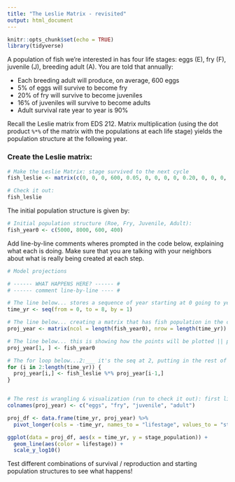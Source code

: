 ```yaml
---
title: "The Leslie Matrix - revisited"
output: html_document
---
```


```r
knitr::opts_chunk$set(echo = TRUE)
library(tidyverse)
```

A population of fish we're interested in has four life stages: eggs (E), fry (F), juvenile (J), breeding adult (A). You are told that annually:

- Each breeding adult will produce, on average, 600 eggs
- 5% of eggs will survive to become fry
- 20% of fry will survive to become juveniles
- 16% of juveniles will survive to become adults
- Adult survival rate year to year is 90%

Recall the Leslie matrix from EDS 212. Matrix multiplication (using the dot product `%*%` of the matrix with the populations at each life stage) yields the population structure at the following year. 

### Create the Leslie matrix:

```r
# Make the Leslie Matrix: stage survived to the next cycle
fish_leslie <- matrix(c(0, 0, 0, 600, 0.05, 0, 0, 0, 0, 0.20, 0, 0, 0, 0, 0.16, 0.9), nrow = 4, ncol = 4, byrow = TRUE)

# Check it out: 
fish_leslie
```

The initial population structure is given by: 
```r
# Initial population structure (Roe, Fry, Juvenile, Adult): 
fish_year0 <- c(5000, 8000, 600, 400)
```


Add line-by-line comments wheres prompted in the code below, explaining what each is doing. Make sure that you are talking with your neighbors about what is really being created at each step. 

```r
# Model projections

# ------ WHAT HAPPENS HERE? ------ #
# ------ comment line-by-line ---- #

# The line below... stores a sequence of year starting at 0 going to year 8 in increments of 1
time_yr <- seq(from = 0, to = 8, by = 1)

# The line below... creating a matrix that has fish population in the columns and the rows have year || making a placeholder matrix, once we go through our iteration, it will be populated
proj_year <- matrix(ncol = length(fish_year0), nrow = length(time_yr))

# The line below... this is showing how the points will be plotted || putting in the first row as the initial row, we had an existing vector of the intial condition, put that inital condition to the first row (we use row, column)
proj_year[1, ] <- fish_year0

# The for loop below...2:___ it's the seq at 2, putting in the rest of the year || why is she starting at 2? it's cause the first row already had the population, what are you looping over? starting at fish leslie, take the dot product of that matrix taking OUT the previous years data, taking the dot product with the inital year what comes out of that is the vector of the i-th row... what row is getting populated -> row 2
for (i in 2:length(time_yr)) {
  proj_year[i,] <- fish_leslie %*% proj_year[i-1,]
}


# The rest is wrangling & visualization (run to check it out): first line, renames the columns, second line she binds together proj_year w/ time_year, colaps everything
colnames(proj_year) <- c("eggs", "fry", "juvenile", "adult")

proj_df <- data.frame(time_yr, proj_year) %>% 
  pivot_longer(cols = -time_yr, names_to = "lifestage", values_to = "stage_population")

ggplot(data = proj_df, aes(x = time_yr, y = stage_population)) +
  geom_line(aes(color = lifestage)) +
  scale_y_log10()

```

Test different combinations of survival / reproduction and starting population structures to see what happens! 

